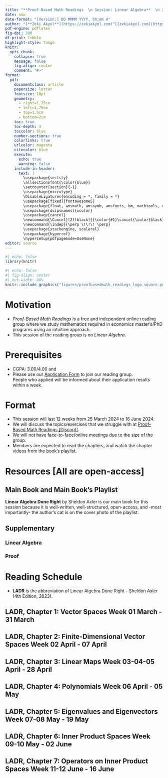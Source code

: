 ```yaml
---
title: "**Proof-Based Math Readings  \n Session: Linear Algebra**  \n 2024 Spring"
date: now
date-format: "[Version:] DD MMMM YYYY, hh:mm A"
author: "[**Zeki Akyol**](https://zekiakyol.com)^[[zekiakyol.com](https://zekiakyol.com)]  \n Department of Economics  \n Istanbul Technical University  \n [Click here for the most recent versions of the syllabuses](https://github.com/zekiakyol/proof-based-math-readings)"
pdf-engine: pdflatex
fig-dpi: 300
df-print: tibble
highlight-style: tango
knitr:
  opts_chunk: 
    collapse: true
    message: false
    fig.align: center
    comment: "#>"
format:
  pdf: 
    documentclass: article
    papersize: letter
    fontsize: 10pt
    geometry: 
      - right=1.75cm
      - left=1.75cm
      - top=1.5cm
      - bottom=2cm
    toc: true
    toc-depth: 3
    toccolor: blue
    number-sections: true
    colorlinks: true
    urlcolor: magenta
    citecolor: blue
    execute:
      echo: true
      warning: false
    include-in-header: 
      text: |
        \usepackage{sectsty}
        \allsectionsfont{\color{blue}}
        \setcounter{section}{-1}
        \usepackage{microtype}
        \DisableLigatures{encoding = *, family = *}
        \usepackage[fixed]{fontawesome5}
        \usepackage{float, amsmath, amssymb, amsfonts, bm, mathtools, mathastext}
        \usepackage[dvipsnames]{xcolor} 
        \usepackage{cancel}
        \newcommand{\Cancel}[2][black]{{\color{#1}\cancel{\color{black}#2}}}
        \newcommand{\indep}{\perp \!\!\! \perp}
        \usepackage{stackengine, scalerel}
        \usepackage{hyperref}
        \hypersetup{pdfpagemode=UseNone}
editor: source
---
```


```r
#| echo: false
library(knitr)
```

```r
#| echo: false
#| fig-align: center
#| out-width: 40%
knitr::include_graphics("figures/proofbasedmath_readings_logo_square.png")
```

\newpage

# Motivation 

  - *Proof-Based Math Readings* is a free and independent online reading group where we study mathematics required in economics master's/PhD programs using an intuitive approach.
  - This session of the reading group is on *Linear Algebra*.

# Prerequisites

  - CGPA: 3.00/4.00 and \href{https://www.youtube.com/playlist?list=PLE7DDD91010BC51F8}{\faYoutube Linear Algebra - Gilbert Strang (2005)}
  - Please use our [\faLink Application Form](https://docs.google.com/forms/d/e/1FAIpQLSf3OxwYuAwiDXMVTCQ_x3FTtKnHmRRkl_SXlpdfqTDty06PxQ/viewform) to join our reading group.  
    People who applied will be informed about their application results within a week.

# Format

  - This session will last 12 weeks from 25 March 2024 to 16 June 2024.
  - We will discuss the topics/exercises that we struggle with at [\faDiscord Proof-Based Math Readings \[Discord\]](https://discord.com).
  - We will not have face-to-face/online meetings due to the size of the group.
  - Members are expected to read the chapters, and watch the chapter videos from the book's playlist.

# Resources [All are open-access]

## Main Book and Main Book's Playlist

**Linear Algebra Done Right** by Sheldon Axler is our main book for this session because it is well-written, well-structured, open-access, and -most importantly- the author's cat is on the cover photo of the playlist.

\begin{itemize}
  \item[\faBook] \href{https://linear.axler.net/}{Linear Algebra Done Right - Sheldon Axler (4th Edition, 2023, Forthcoming)}
  \item[\faYoutube] \href{https://www.youtube.com/playlist?list=PLGAnmvB9m7zOBVCZBUUmSinFV0wEir2Vw}{Linear Algebra Done Right - Sheldon Axler (3rd Edition, 2015, Companion playlist to the book)}
  \item[\faBook] \href{https://linearalgebras.com/}{Linear Algebra Done Right - Sheldon Axler (3rd Edition, 2015, Solutions by linearalgebras)}
  \item[\faBook] \href{https://github.com/jubnoske08/linear_algebra}{Linear Algebra Done Right - Sheldon Axler (3rd Edition, 2015, Solutions by jubnoske08)}
  \item[\faBook] \href{https://math.solverer.com/library/sheldon_axler/linear_algebra_done_right?utm_source=reddit&utm_medium=link}{Linear Algebra Done Right - Sheldon Axler (3rd Edition, 2015, Solutions by solverer.com)}
\end{itemize}

## Supplementary

### Linear Algebra

\begin{itemize}
  \item[\faYoutube] \href{https://www.youtube.com/playlist?list=PLZHQObOWTQDPD3MizzM2xVFitgF8hE_ab}{Essence of Linear Algebra - 3Blue1Brown (2023)}
  \item[\faYoutube] \href{https://www.youtube.com/playlist?list=PLoxJTbDttvt7ny0WEJHWw6-0Sjx7EImIQ}{Linear Algebra Done Right - Sheldon Axler (3rd Edition, 2015, Companion playlist by Robert Won)}
  \item[\faYoutube] \href{https://www.youtube.com/playlist?list=PLflMyS1QOtxwiN5oOuyY4W_8fZlTTnRcF}{Linear Algebra Done Right - Sheldon Axler (3rd Edition, 2015, Companion playlist by Jason Morton)}
  \item[\faYoutube] \href{https://mediaspace.illinois.edu/channel/MATH%2B416%2BAbstract%2BLinear%2BAlgebra/223194603}{Linear Algebra Done Right - Sheldon Axler (3rd Edition, 2015, Companion playlist by Felix Leditzky)}
  \item[\faYoutube] \href{https://www.youtube.com/playlist?list=PLAvgI3H-gclbucHp-i_p1OxzeFxadw8b3}{Linear Algebra - Elliot Nicholson (2021)}
  \item[\faBook] \href{https://media.pearsoncmg.com/cmg/pmmg_mml_shared/Chartrand_4e/Chartrand4e_Ch17.pdf}{Mathematical Proofs A Transition to Advanced Mathematics - Gary Chartrand, Albert D. Polimeni, Ping Zhang (Chapter 17 Proof in Linear Algebra, 4th Edition, 2018)} and \href{https://media.pearsoncmg.com/cmg/pmmg_mml_shared/Chartrand_4e/Chartrand4e_Ch16-19_odd_answers.pdf#page=2}{Odd-Numbered Exercise Solutions}
\end{itemize}

### Proof

\begin{itemize}
  \item[\faBook] \href{https://www.people.vcu.edu/~rhammack/BookOfProof/}{Book of Proof - Richard Hammack (3.3 Edition, 2022)}
  \item[\faYoutube] \href{https://www.youtube.com/@jeremy9959/playlists?view=50&sort=dd&shelf_id=5}{Book of Proof - Richard Hammack (3.3 Edition, 2022, Companion playlist by Jeremy Teitelbaum, Chapter 1-12)}
  \item[\faYoutube] \href{https://www.youtube.com/playlist?list=PLVMgvCDIRy1x00m7Oo9XzEkDDACeEK_m-}{Book of Proof - Richard Hammack (3.3 Edition, 2022, Companion playlist by Michael Penn, Chapter 1-14)}
\end{itemize}

\newpage

# Reading Schedule

- **LADR** is the abbreviation of Linear Algebra Done Right - Sheldon Axler (4th Edition, 2023).

::: {.callout-tip icon=false}
## **\faBook LADR, Chapter 1: Vector Spaces \hfill Week 01 \faCalendar* 25 March - 31 March**

\begin{itemize}
  \item[] LADR, Chapter 1.A: $\mathbf{R}^n$ and $\mathbf{C}^n$
  \item[] LADR, Chapter 1.B: Definition of Vector Space
  \item[] LADR, Chapter 1.C: Subspaces
\end{itemize}
:::

::: {.callout-tip icon=false}
## **\faBook LADR, Chapter 2: Finite-Dimensional Vector Spaces \hfill Week 02 \faCalendar* 01 April - 07 April**

\begin{itemize}
  \item[] LADR, Chapter 2.A: Span and Linear Independence
  \item[] LADR, Chapter 2.B: Bases
  \item[] LADR, Chapter 2.C: Dimension
\end{itemize}
:::

::: {.callout-tip icon=false}
## **\faBook LADR, Chapter 3: Linear Maps \hfill Week 03-04-05 \faCalendar* 08 April - 28 April**

\begin{itemize}
  \item[] LADR, Chapter 3.A: Vector Space of Linear Maps
  \item[] LADR, Chapter 3.B: Null Spaces and Ranges
  \item[] LADR, Chapter 3.C: Matrices
  \item[] LADR, Chapter 3.D: Invertibility and Isomorphism
  \item[] LADR, Chapter 3.E: Products and Quotients of Vector Spaces
  \item[] LADR, Chapter 3.F: Duality
\end{itemize}
:::

::: {.callout-tip icon=false}
## **\faBook LADR, Chapter 4: Polynomials \hfill  Week 06 \faCalendar* 29 April - 05 May**

\begin{itemize}
  \item[] There is no subsection in this chapter, so we will read the whole chapter.
\end{itemize}
:::

::: {.callout-tip icon=false}
## **\faBook LADR, Chapter 5: Eigenvalues and Eigenvectors \hfill Week 07-08 \faCalendar* 06 May - 19 May**

\begin{itemize}
  \item[] LADR, Chapter 5.A: Invariant Subspaces
  \item[] LADR, Chapter 5.B: Eigenvectors and Minimal Polynomial
  \item[] LADR, Chapter 5.C: Upper-Triangular Matrices
  \item[] LADR, Chapter 5.D: Diagonalizable Operators
  \item[] LADR, Chapter 5.E: Commuting Operators
\end{itemize}
:::

::: {.callout-tip icon=false}
## **\faBook LADR, Chapter 6: Inner Product Spaces \hfill Week 09-10 \faCalendar* 20 May - 02 June**

\begin{itemize}
  \item[] LADR, Chapter 6.A: Inner Products and Norms
  \item[] LADR, Chapter 6.B: Orthonormal Bases
  \item[] LADR, Chapter 6.C: Orthogonal Complements and Minimization Problems
\end{itemize}
:::

::: {.callout-tip icon=false}
## **\faBook LADR, Chapter 7: Operators on Inner Product Spaces \hfill Week 11-12 \faCalendar* 03 June - 16 June**

\begin{itemize}
  \item[] LADR, Chapter 7.A: Self-Adjoint and Normal Operators
  \item[] LADR, Chapter 7.B: Spectral Theorem
  \item[] LADR, Chapter 7.C: Positive Operators
  \item[] LADR, Chapter 7.D: Isometries, Unitary Operators, and Matrix Factorization
  \item[] LADR, Chapter 7.E: Singular Value Decomposition
  \item[] LADR, Chapter 7.F: Consequences of Singular Value Decomposition
\end{itemize}
:::
